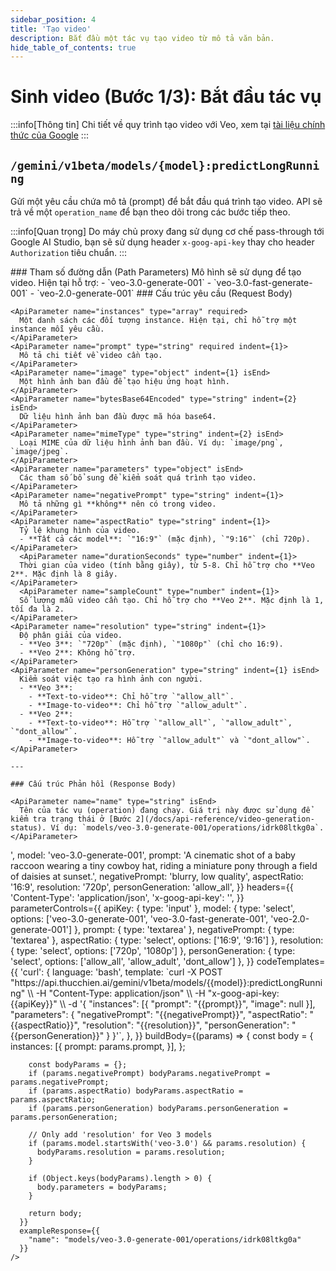 ```yaml
---
sidebar_position: 4
title: 'Tạo video'
description: Bắt đầu một tác vụ tạo video từ mô tả văn bản.
hide_table_of_contents: true
---
```



# Sinh video (Bước 1/3): Bắt đầu tác vụ
:::info[Thông tin]
Chi tiết về quy trình tạo video với Veo, xem tại [tài liệu chính thức của Google](https://ai.google.dev/gemini-api/docs/video?example=dialogue)
:::
## <Badge method="POST" /> `/gemini/v1beta/models/{model}:predictLongRunning`

Gửi một yêu cầu chứa mô tả (prompt) để bắt đầu quá trình tạo video. API sẽ trả về một `operation_name` để bạn theo dõi trong các bước tiếp theo.

:::info[Quan trọng]
Do máy chủ proxy đang sử dụng cơ chế pass-through tới Google AI Studio, bạn sẽ sử dụng header `x-goog-api-key` thay cho header `Authorization` tiêu chuẩn.
:::

<ApiReferenceLayout>
  <LeftColumn>
    ### Tham số đường dẫn (Path Parameters)
    <ApiParameter name="model" type="string" required isEnd>
      Mô hình sẽ sử dụng để tạo video. Hiện tại hỗ trợ:
        - `veo-3.0-generate-001`
        - `veo-3.0-fast-generate-001`
        - `veo-2.0-generate-001`
    </ApiParameter>
    ### Cấu trúc yêu cầu (Request Body)

    <ApiParameter name="instances" type="array" required>
      Một danh sách các đối tượng instance. Hiện tại, chỉ hỗ trợ một instance mỗi yêu cầu.
    </ApiParameter>
    <ApiParameter name="prompt" type="string" required indent={1}>
      Mô tả chi tiết về video cần tạo.
    </ApiParameter>
    <ApiParameter name="image" type="object" indent={1} isEnd>
      Một hình ảnh ban đầu để tạo hiệu ứng hoạt hình.
    </ApiParameter>
    <ApiParameter name="bytesBase64Encoded" type="string" indent={2} isEnd>
      Dữ liệu hình ảnh ban đầu được mã hóa base64.
    </ApiParameter>
    <ApiParameter name="mimeType" type="string" indent={2} isEnd>
      Loại MIME của dữ liệu hình ảnh ban đầu. Ví dụ: `image/png`, `image/jpeg`.
    </ApiParameter>
    <ApiParameter name="parameters" type="object" isEnd>
      Các tham số bổ sung để kiểm soát quá trình tạo video.
    </ApiParameter>
    <ApiParameter name="negativePrompt" type="string" indent={1}>
      Mô tả những gì **không** nên có trong video.
    </ApiParameter>
    <ApiParameter name="aspectRatio" type="string" indent={1}>
      Tỷ lệ khung hình của video.
      - **Tất cả các model**: `"16:9"` (mặc định), `"9:16"` (chỉ 720p).
    </ApiParameter>
      <ApiParameter name="durationSeconds" type="number" indent={1}>
      Thời gian của video (tính bằng giây), từ 5-8. Chỉ hỗ trợ cho **Veo 2**. Mặc định là 8 giây.
    </ApiParameter>
      <ApiParameter name="sampleCount" type="number" indent={1}>
      Số lượng mẫu video cần tạo. Chỉ hỗ trợ cho **Veo 2**. Mặc định là 1, tối đa là 2.
    </ApiParameter>
    <ApiParameter name="resolution" type="string" indent={1}>
      Độ phân giải của video.
      - **Veo 3**: `"720p"` (mặc định), `"1080p"` (chỉ cho 16:9).
      - **Veo 2**: Không hỗ trợ.
    </ApiParameter>
    <ApiParameter name="personGeneration" type="string" indent={1} isEnd>
      Kiểm soát việc tạo ra hình ảnh con người.
      - **Veo 3**:
        - **Text-to-video**: Chỉ hỗ trợ `"allow_all"`.
        - **Image-to-video**: Chỉ hỗ trợ `"allow_adult"`.
      - **Veo 2**:
        - **Text-to-video**: Hỗ trợ `"allow_all"`, `"allow_adult"`, `"dont_allow"`.
        - **Image-to-video**: Hỗ trợ `"allow_adult"` và `"dont_allow"`.
    </ApiParameter>

    ---

    ### Cấu trúc Phản hồi (Response Body)

    <ApiParameter name="name" type="string" isEnd>
      Tên của tác vụ (operation) đang chạy. Giá trị này được sử dụng để kiểm tra trạng thái ở [Bước 2](/docs/api-reference/video-generation-status). Ví dụ: `models/veo-3.0-generate-001/operations/idrk08ltkg0a`.
    </ApiParameter>

  </LeftColumn>
  <RightColumn>
    <InteractiveApiRequest
      apiUrl="https://api.thucchien.ai/gemini/v1beta/models/{{model}}:predictLongRunning"
      initialParameters={{
        apiKey: '<your_api_key>',
        model: 'veo-3.0-generate-001',
        prompt: 'A cinematic shot of a baby raccoon wearing a tiny cowboy hat, riding a miniature pony through a field of daisies at sunset.',
        negativePrompt: 'blurry, low quality',
        aspectRatio: '16:9',
        resolution: '720p',
        personGeneration: 'allow_all',
      }}
      headers={{
        'Content-Type': 'application/json',
        'x-goog-api-key': '<your_api_key>',
      }}
      parameterControls={{
        apiKey: { type: 'input' },
        model: { type: 'select', options: ['veo-3.0-generate-001', 'veo-3.0-fast-generate-001', 'veo-2.0-generate-001'] },
        prompt: { type: 'textarea' },
        negativePrompt: { type: 'textarea' },
        aspectRatio: { type: 'select', options: ['16:9', '9:16'] },
        resolution: { type: 'select', options: ['720p', '1080p'] },
        personGeneration: { type: 'select', options: ['allow_all', 'allow_adult', 'dont_allow'] },
      }}
      codeTemplates={{
        'curl': {
          language: 'bash',
          template: `curl -X POST "https://api.thucchien.ai/gemini/v1beta/models/{{model}}:predictLongRunning" \\
  -H "Content-Type: application/json" \\
  -H "x-goog-api-key: {{apiKey}}" \\
  -d '{
    "instances": [{
      "prompt": "{{prompt}}",
      "image": null
    }],
    "parameters": {
      "negativePrompt": "{{negativePrompt}}",
      "aspectRatio": "{{aspectRatio}}",
      "resolution": "{{resolution}}",
      "personGeneration": "{{personGeneration}}"
    }
  }'`,
        },
      }}
      buildBody={(params) => {
        const body = {
          instances: [{
            prompt: params.prompt,
          }],
        };

        const bodyParams = {};
        if (params.negativePrompt) bodyParams.negativePrompt = params.negativePrompt;
        if (params.aspectRatio) bodyParams.aspectRatio = params.aspectRatio;
        if (params.personGeneration) bodyParams.personGeneration = params.personGeneration;

        // Only add 'resolution' for Veo 3 models
        if (params.model.startsWith('veo-3.0') && params.resolution) {
          bodyParams.resolution = params.resolution;
        }

        if (Object.keys(bodyParams).length > 0) {
          body.parameters = bodyParams;
        }

        return body;
      }}
      exampleResponse={{
        "name": "models/veo-3.0-generate-001/operations/idrk08ltkg0a"
      }}
    />
  </RightColumn>
</ApiReferenceLayout>
